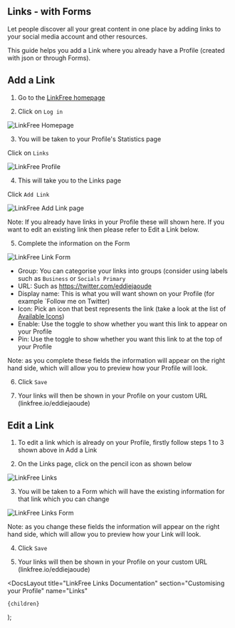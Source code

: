 
## Links - with Forms

Let people discover all your great content in one place by adding links to your social media account and other resources.

This guide helps you add a Link where you already have a Profile (created with json or through Forms).

## Add a Link

1. Go to the [LinkFree homepage](https://linkfree.io/)

2. Click on `Log in`

![LinkFree Homepage](https://github.com/EddieHubCommunity/LinkFree/assets/82668196/ce980ed7-ad4d-42c0-886c-447a2e2ab936)

3. You will be taken to your Profile's Statistics page

Click on `Links`

![LinkFree Profile](https://github.com/EddieHubCommunity/LinkFree/assets/82668196/7829fae4-a5db-4760-8fd8-6565fe0c378e)

4. This will take you to the Links page

Click `Add Link`

![LinkFree Add Link page](https://github.com/EddieHubCommunity/LinkFree/assets/82668196/ff6f2968-2911-4fa6-9811-b2b36034f02c)

Note: If you already have links in your Profile these will shown here. If you want to edit an existing link then please refer to Edit a Link below.

5. Complete the information on the Form

![LinkFree Link Form](https://user-images.githubusercontent.com/82668196/247820916-76b907cf-1c13-4bb4-8192-6daf0f2e543f.png)

- Group: You can categorise your links into groups (consider using labels such as `Business` or `Socials Primary`
- URL: Such as https://twitter.com/eddiejaoude
- Display name: This is what you will want shown on your Profile (for example `Follow me on Twitter)
- Icon: Pick an icon that best represents the link (take a look at the list of [Available Icons](https://linkfree.io/icons))
- Enable: Use the toggle to show whether you want this link to appear on your Profile
- Pin: Use the toggle to show whether you want this link to at the top of your Profile

Note: as you complete these fields the information will appear on the right hand side, which will allow you to preview how your Profile will look.

6. Click `Save`

7. Your links will then be shown in your Profile on your custom URL (linkfree.io/eddiejaoude)

## Edit a Link

1. To edit a link which is already on your Profile, firstly follow steps 1 to 3 shown above in Add a Link

2. On the Links page, click on the pencil icon as shown below

![LinkFree Links](https://github.com/EddieHubCommunity/LinkFree/assets/82668196/91ad2343-c27b-40d2-b58d-57d3268742a5)

3. You will be taken to a Form which will have the existing information for that link which you can change

![LinkFree Links Form](https://github.com/EddieHubCommunity/LinkFree/assets/82668196/ef65f9ff-2948-43af-8ea5-61cf841f6256)

Note: as you change these fields the information will appear on the right hand side, which will allow you to preview how your Link will look.

4. Click `Save`

5. Your links will then be shown in your Profile on your custom URL (linkfree.io/eddiejaoude)

  <DocsLayout
    title="LinkFree Links Documentation"
    section="Customising your Profile"
    name="Links"
  >
    {children}
  </DocsLayout>
);
